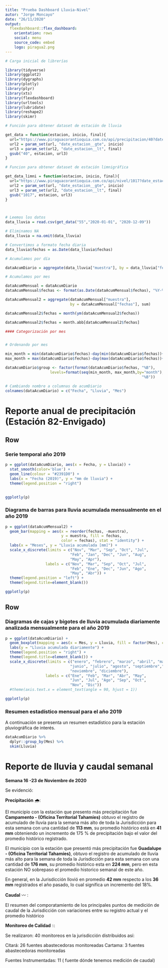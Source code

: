 ```yaml
---
title: "Prueba Dashboard Lluvia-Nivel"
autor: "Jorge Moncayo"
date: "26/11/2020"
output: 
  flexdashboard::flex_dashboard:
    orientation: rows
    social: menu
    source_code: embed
    logo: piragua2.png
---
```


```r

# Carga inicial de librerías

library(tidyverse)
library(ggplot2)
library(dygraphs)
library(plotly)
library(plyr)
library(xts)
library(flexdashboard)
library(urltools)
library(lubridate)
library(reshape2)
library(skimr)

# Función para obtener dataset de estación de lluvia

get_data = function(estacion, inicio, final){
  url="https://www.piraguacorantioquia.com.co/api/precipitacion/40?date_estacion__gte=2020-11-17&date_estacion__lt=2020-11-23&downloadfile"
  url2 = param_set(url, "date_estacion__gte", inicio)
  url3 = param_set(url2, "date_estacion__lt", final)
  gsub("40", estacion, url3)
}

# Funcion para obtener dataset de estación limnigráfica

get_data_limni = function(estacion, inicio, final){
  url="https://www.piraguacorantioquia.com.co/api/nivel/1017?date_estacion__gte=2020-01-01&date_estacion__lt=2020-01-02&downloadfile"
  url2 = param_set(url, "date_estacion__gte", inicio)
  url3 = param_set(url2, "date_estacion__lt", final)
  gsub("1017", estacion, url3)
}



# Leemos los datos
data_lluvia = read.csv(get_data("55","2020-01-01", "2020-12-09"))

# Eliminamos NA
data_lluvia = na.omit(data_lluvia)

# Convertimos a formato fecha diaria
data_lluvia$fechas = as.Date(data_lluvia$fechas)

# Acumulamos por día

dataAcumDiario = aggregate(data_lluvia["muestra"], by = data_lluvia["fechas"], sum)

# Acumulamos por mes

dataAcumMensual = dataAcumDiario
dataAcumMensual$fechas <- format(as.Date(dataAcumMensual$fechas), "%Y-%m")

dataAcumMensual2 = aggregate(dataAcumMensual["muestra"], 
                             by = dataAcumMensual["fechas"], sum)

dataAcumMensual2$fechas = month(ym(dataAcumMensual2$fechas))

dataAcumMensual2$fechas = month.abb[dataAcumMensual2$fechas]

#### Categorización por mes


# Ordenando por mes

min_month = min(dataAcumDiario$fechas)-day(min(dataAcumDiario$fechas))+1
max_month = max(dataAcumDiario$fechas)-day(max(dataAcumDiario$fechas))+1

dataAcumDiario$group <- factor(format(dataAcumDiario$fechas, "%B"), 
                    levels=format(seq(min_month, max_month,by="month"),
                                                             "%B"))

# Cambiando nombre a columnas de acumDiario
colnames(dataAcumDiario) = c("Fecha", "Lluvia", "Mes")

```

Reporte anual de precipitación (Estación 82-Envigado)
=======================================================================

Row
-----------------------------------------------------------------------

### Serie temporal año 2019

```r

p = ggplot(dataAcumDiario, aes(x = Fecha, y = Lluvia)) +
  stat_smooth(color='blue') +
  geom_line(colour = "#2391D0") +
  labs(x = "Fecha (2019)", y = "mm de lluvia") +
  theme(legend.position = "right")
  

ggplotly(p)

```


### Diagrama de barras para lluvia acumulada mensualmente en el año 2019

```r

p = ggplot(dataAcumMensual2) +
  geom_bar(mapping = aes(x = reorder(fechas, -muestra), 
                         y = muestra, fill = fechas,
                         color = fechas), stat = "identity") +
  labs(x = "Meses", y = "Lluvia acumulada [mm]") +
  scale_x_discrete(limits = c("Nov", "Mar", "Sep", "Oct", "Jul",
                             "Feb", "Jan", "Dec", "Jun", "Aug",
                             "May", "Apr"),
                  labels = c("Nov", "Mar", "Sep", "Oct", "Jul",
                             "Feb", "Ene", "Dec", "Jun", "Ago",
                             "May", "Abr")) +
  theme(legend.position = "left") +
  theme(legend.title=element_blank())

ggplotly(p)

```

Row
-----------------------------------------------------------------------

### Diagramas de cajas y bigotes de lluvia acumulada diariamente analizada mensualmente para el año 2019

```r

p = ggplot(dataAcumDiario) +
  geom_boxplot(mapping = aes(x = Mes, y = Lluvia, fill = factor(Mes), color = Mes)) +
  labs(y = "Lluvia acumulada diariamente") +
  theme(legend.position = "right") +
  theme(legend.title=element_blank()) +
  scale_x_discrete(limits = c("enero", "febrero", "marzo", "abril", "mayo",
                             "junio", "julio", "agosto", "septiembre","octubre",
                             "noviembre", "diciembre"),
                  labels = c("Ene", "Feb", "Mar", "Abr", "May",
                             "Jun", "Jul", "Ago", "Sep", "Oct",
                             "Nov", "Dic"))
  #theme(axis.text.x = element_text(angle = 90, hjust = 1))

ggplotly(p)


```


### Resumen estadístico mensual para el año 2019

A continuación se presenta un resumen estadístico para la estación pluviográfica de interés. 

```r

dataAcumDiario %>% 
  dplyr::group_by(Mes) %>%
  skim(Lluvia)

```


Reporte de lluvia y caudal semanal 
=======================================================================

**Semana 16 -23 de Noviembre de  2020**

Se evidenció:

**Precipitación** 🌧:

El municipio con la estación que presento más precipitación fue **Campamento - (Oficina Territorial Tahamíes)** obtuvo el registro de acumulado de lluvía  para la semana más alto de toda la Jurisdicción para esta semana con una cantidad de **113 mm**, su promedio histórico está en **41 mm** obteniendo un incremento de 175 % de precipitación bajo el valor del promedio histórico registrado.

El municipio con la estación que presentó más precipitación fue **Guadalupe - (Oficina Territorial Tahamíes)**, obtuvo el registro de acumulado de lluvía más alto para la semana de toda la Jurisdicción para esta semana con una cantidad de **176 mm**, su promedio histórico esta en **224 mm**, pero en esta estación NO sobrepaso el promedio historico semanal de este año.

En general, en la Jurisdicción llovió en promedio **42 mm** respecto a los **36 mm** registrados el año pasado, lo cual significa un incremento del 18%.


**Caudal** 〰 :

El resumen del comporatamiento de los principales puntos de medición de caudal de la Jurisdicción con variaciones entre su registro actual y el promedio histórico



**Monitoreo de Calidad**  💧:

Se realizaron: 40 monitoreos en la jurisdicción distribuidos así:

Citará: 26 fuentes abastecedoras monitoreadas
Cartama: 3 fuentes abastecedoras monitoreadas  

Fuentes Instrumentadas: 11 ( fuente dónde tenemos medición de caudal)
